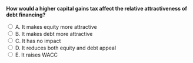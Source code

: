 ::: {.question-block}

<form onsubmit="event.preventDefault(); checkAnswer('module8_mcq_q69')" data-correct-answer="B">
<strong style="display: block;">How would a higher capital gains tax affect the relative attractiveness of debt financing?</strong>

<label><input type="radio" name="module8_mcq_q69" value="A"> A. It makes equity more attractive</label><br>
<label><input type="radio" name="module8_mcq_q69" value="B"> B. It makes debt more attractive</label><br>
<label><input type="radio" name="module8_mcq_q69" value="C"> C. It has no impact</label><br>
<label><input type="radio" name="module8_mcq_q69" value="D"> D. It reduces both equity and debt appeal</label><br>
<label><input type="radio" name="module8_mcq_q69" value="E"> E. It raises WACC</label><br>
</form>

<div id="feedback-module8_mcq_q69" class="feedback" data-status="" style="display:none;">
✅ Correct: B. Higher capital gains taxes reduce the after-tax return on equity, making debt relatively more attractive.
</div>

:::
